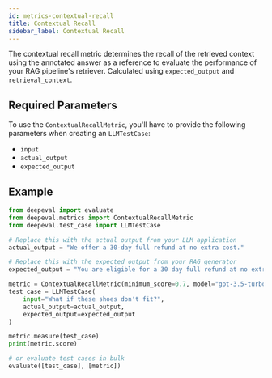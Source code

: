 ```yaml
---
id: metrics-contextual-recall
title: Contextual Recall
sidebar_label: Contextual Recall
---
```


The contextual recall metric determines the recall of the retrieved context using the annotated answer as a reference to evaluate the performance of your RAG pipeline's retriever. Calculated using `expected_output` and `retrieval_context`.

## Required Parameters

To use the `ContextualRecallMetric`, you'll have to provide the following parameters when creating an `LLMTestCase`:

- `input`
- `actual_output`
- `expected_output`

## Example

```python
from deepeval import evaluate
from deepeval.metrics import ContextualRecallMetric
from deepeval.test_case import LLMTestCase

# Replace this with the actual output from your LLM application
actual_output = "We offer a 30-day full refund at no extra cost."

# Replace this with the expected output from your RAG generator
expected_output = "You are eligible for a 30 day full refund at no extra cost."

metric = ContextualRecallMetric(minimum_score=0.7, model="gpt-3.5-turbo")
test_case = LLMTestCase(
    input="What if these shoes don't fit?",
    actual_output=actual_output,
    expected_output=expected_output
)

metric.measure(test_case)
print(metric.score)

# or evaluate test cases in bulk
evaluate([test_case], [metric])
```
